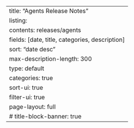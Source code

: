 ---
title: "Agents Release Notes"
listing:
  contents: releases/agents
  fields: [date, title, categories, description]
  sort: "date desc"
  max-description-length: 300
  type: default
  categories: true
  sort-ui: true
  filter-ui: true
page-layout: full
# title-block-banner: true
--- 